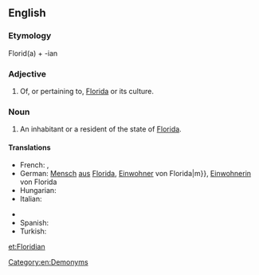 ==English==

===Etymology===
Florid(a) + -ian

===Adjective===
{{en-adj|-}}

# Of, or pertaining to, [[Florida]] or its culture.

===Noun===
{{en-noun}}

# An inhabitant or a resident of the state of [[Florida]].

====Translations====
{{trans-top|an inhabitant or a resident of the state of Florida}}
* French: {{t|fr|Floridien|m}}, {{t|fr|Floridienne|f}}
* German: [[Mensch]] [[aus]] [[Florida]], [[Einwohner]] von Florida|m}}, [[Einwohnerin]] von Florida
* Hungarian: {{t|hu|floridai}}
* Italian: {{t|it|floridiano|m}}
{{trans-mid}}
* {{trreq|pt}}
* Spanish: {{t|es|floridense|m|f}}
* Turkish: {{t|tr|Floridalı}}
{{trans-bottom}}

[[Category:en:Demonyms]]

[[et:Floridian]]